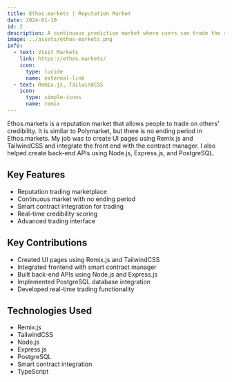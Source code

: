 ```yaml
---
title: Ethos.markets | Reputation Market
date: 2024-01-10
id: 2
description: A continuous prediction market where users can trade the reputation scores of individuals in the crypto ecosystem, creating financial incentives around credibility
image: ../assets/ethos-markets.png
info:
  - text: Visit Markets
    link: https://ethos.markets/
    icon:
      type: lucide
      name: external-link
  - text: Remix.js, TailwindCSS
    icon:
      type: simple-icons
      name: remix
---
```


Ethos.markets is a reputation market that allows people to trade on others' credibility. It is similar to Polymarket, but there is no ending period in Ethos.markets. My job was to create UI pages using Remix.js and TailwindCSS and integrate the front end with the contract manager. I also helped create back-end APIs using Node.js, Express.js, and PostgreSQL.

## Key Features

- Reputation trading marketplace
- Continuous market with no ending period
- Smart contract integration for trading
- Real-time credibility scoring
- Advanced trading interface

## Key Contributions

- Created UI pages using Remix.js and TailwindCSS
- Integrated frontend with smart contract manager
- Built back-end APIs using Node.js and Express.js
- Implemented PostgreSQL database integration
- Developed real-time trading functionality

## Technologies Used

- Remix.js
- TailwindCSS
- Node.js
- Express.js
- PostgreSQL
- Smart contract integration
- TypeScript
